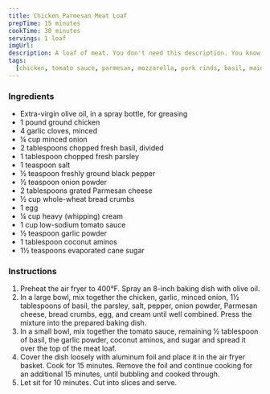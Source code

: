```yaml
---
title: Chicken Parmesan Meat Loaf
prepTime: 15 minutes
cookTime: 30 minutes
servings: 1 loaf
imgUrl:
description: A loaf of meat. You don't need this description. You know where you're at. Now go make a lazy ass dinner.
tags:
  [chicken, tomato sauce, parmesan, mozzarella, pork rinds, basil, main dish]
---
```


### Ingredients

- Extra-virgin olive oil, in a spray bottle, for greasing
- 1 pound ground chicken
- 4 garlic cloves, minced
- ¼ cup minced onion
- 2 tablespoons chopped fresh basil, divided
- 1 tablespoon chopped fresh parsley
- 1 teaspoon salt
- ½ teaspoon freshly ground black pepper
- ½ teaspoon onion powder
- 2 tablespoons grated Parmesan cheese
- ½ cup whole-wheat bread crumbs
- 1 egg
- ¼ cup heavy (whipping) cream
- 1 cup low-sodium tomato sauce
- ½ teaspoon garlic powder
- 1 tablespoon coconut aminos
- 1½ teaspoons evaporated cane sugar

### Instructions

1. Preheat the air fryer to 400°F. Spray an 8-inch baking dish with olive oil.
1. In a large bowl, mix together the chicken, garlic, minced onion, 1½ tablespoons of basil, the parsley, salt, pepper, onion powder, Parmesan cheese, bread crumbs, egg, and cream until well combined. Press the mixture into the prepared baking dish.
1. In a small bowl, mix together the tomato sauce, remaining ½ tablespoon of basil, the garlic powder, coconut aminos, and sugar and spread it over the top of the meat loaf.
1. Cover the dish loosely with aluminum foil and place it in the air fryer basket. Cook for 15 minutes. Remove the foil and continue cooking for an additional 15 minutes, until bubbling and cooked through.
1. Let sit for 10 minutes. Cut into slices and serve.
